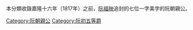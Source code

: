 本分類收錄嘉隆十六年（1817年）之前，[[阮福映|阮福映]]追封的七位一字美字的阮朝親公。

[[Category:阮朝親公|Category:阮朝親公]]
[[Category:阮初五等爵|Category:阮初五等爵]]